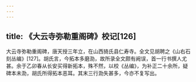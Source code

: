 ```yaml
---
---
---
```

title: 《大云寺弥勒重阁碑》校记[126]
---




大云寺弥勒重阁碑，唐天授三年立，在山西猗氏县仁寿寺。全文见胡聘之《山右石刻丛编》[127]。胡氏言，今拓本多磨泐，故所录全文颇有阙误，首一行书撰人尤甚。余于乙卯春从长安买得新拓本，殊不然，以校《丛编》，为补正二十余所，疑碑本未泐，胡氏所得拓本恶耳。其末三行泐失甚多，今亦不复写出。